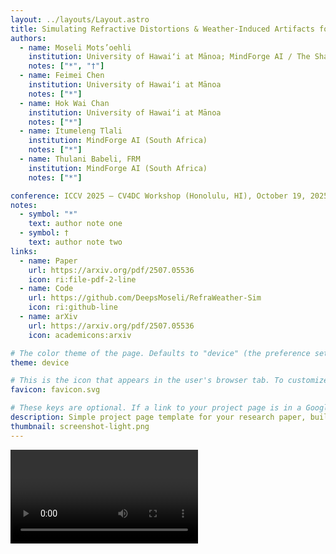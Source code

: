 ```yaml
---
layout: ../layouts/Layout.astro
title: Simulating Refractive Distortions & Weather-Induced Artifacts for Resource-Constrained Autonomous Perception
authors:
  - name: Moseli Mots’oehli
    institution: University of Hawaiʻi at Mānoa; MindForge AI / The Shard (South Africa)
    notes: ["*", "†"]
  - name: Feimei Chen
    institution: University of Hawaiʻi at Mānoa
    notes: ["*"]
  - name: Hok Wai Chan
    institution: University of Hawaiʻi at Mānoa
    notes: ["*"]
  - name: Itumeleng Tlali
    institution: MindForge AI (South Africa)
    notes: ["*"]
  - name: Thulani Babeli, FRM
    institution: MindForge AI (South Africa)
    notes: ["*"]

conference: ICCV 2025 — CV4DC Workshop (Honolulu, HI), October 19, 2025
notes:
  - symbol: "*"
    text: author note one
  - symbol: †
    text: author note two
links:
  - name: Paper
    url: https://arxiv.org/pdf/2507.05536
    icon: ri:file-pdf-2-line
  - name: Code
    url: https://github.com/DeepsMoseli/RefraWeather-Sim
    icon: ri:github-line
  - name: arXiv
    url: https://arxiv.org/pdf/2507.05536
    icon: academicons:arxiv

# The color theme of the page. Defaults to "device" (the preference set in the user's brower or operating system). Setting this to "light" or "dark" will override the user's preference. This is useful if your figures only look good in one theme.
theme: device

# This is the icon that appears in the user's browser tab. To customize, change the favicon.svg file in /public/, or add your own file to /public/ and change the filename here.
favicon: favicon.svg

# These keys are optional. If a link to your project page is in a Google search result, text message, or social media post, it will often appear as a "link preview card" based on its title, description, favicon, and thumbnail. After you publish your page, you can double check that these previews look right using [this tool](https://linkpreview.xyz/)
description: Simple project page template for your research paper, built with Astro and Tailwind CSS
thumbnail: screenshot-light.png
---
```





<Video source={outside} />

<HighlightedSection>

## Abstract

The scarcity of autonomous vehicle datasets from developing regions, particularly across Africa’s diverse urban, rural, and unpaved roads, remains a key obstacle to robust
perception in low-resource settings. We present a procedural augmentation pipeline that enhances low-cost monocular dashcam footage with realistic refractive distortions and
weather-induced artifacts tailored to challenging African driving scenarios. Our refractive module simulates optical
effects from low-quality lenses and air turbulence, including lens distortion, Perlin noise, Thin-Plate Spline (TPS),and divergence-free (incompressible) warps. 
The weather module adds homogeneous fog, heterogeneous fog, and lens flare. To establish a benchmark, we provide baseline performance using three image restoration models. To support perception research in underrepresented African contexts,
without costly data collection, labeling, or simulation, we release our distortion toolkit, augmented dataset splits, and
benchmark results.

</HighlightedSection>

## Figures

Use the figure component to display images, videos, equations, or any other element, with an optional caption.

<Figure>
  <Picture slot="figure" src={transformer} alt="Diagram of the transformer deep learning architecture." invertInDarkMode />
  <Fragment slot="caption">Diagram of the transformer deep learning architecture.</Fragment>
</Figure>

If you stored your figures as PDFs, the `Picture` component can convert them into web-friendly images automatically.

<Figure>
  <Picture slot="figure" src="../assets/allstate-sparsity.pdf" alt="Impact of the sparsity-aware algorithm in XGBoost on the Allstate-10K dataset." invertInDarkMode />
  <Fragment slot="caption">Impact of the sparsity-aware algorithm in [XGBoost](https://arxiv.org/abs/1603.02754) on the Allstate-10K dataset.</Fragment>
</Figure>

Use the `Comparison` component to compare two elements with an interactive slider. It should work for any component or HTML element, including images, videos, and 3D models.

<Figure>
  <Comparison slot="figure" client:idle >
    <Picture slot="itemOne" src={dogsDiffc} alt="Photo of two dogs running side-by-side in shallow water, lossily compressed using the DiffC algorithm" />
    <Picture slot="itemTwo" src={dogsTrue} alt="Original photo of two dogs running side-by-side in shallow water" />
  </Comparison>
  <Fragment slot="caption">A photo of two dogs running side-by-side in shallow water, lossily compressed using the [DiffC algorithm](https://jeremyiv.github.io/diffc-project-page/).</Fragment>
</Figure>

## Two columns

Use the two columns component to display two columns of content. In this example, the first column contains a figure with a YouTube video and the second column contains a figure with a custom [React](https://react.dev/) component. By default, they display side by side, but if the screen is narrow enough (for example, on mobile), they're arranged vertically.

<TwoColumns>
  <Figure slot="left">
    <YouTubeVideo slot="figure" videoId="wjZofJX0v4M" />
    <Fragment slot="caption">Take a look at this YouTube video.</Fragment>
  </Figure>
  <Figure slot="right">
    <ThreeDimensional slot="figure" filename="BoxVertexColors.glb" client:idle />
    <Fragment slot="caption">Now look at this cube, rendered with React Three Fiber.</Fragment>
  </Figure>
</TwoColumns>

## LaTeX

You can also add LaTeX formulas, rendered during the build process using [KaTeX](https://katex.org/) so they're quick to load for visitors of your project page. You can write them inline, like this: <LaTeX inline formula="a^2 + b^2 = c^2" />. Or, you can write them as a block:

<LaTeX formula="\int_a^b f(x) dx" />

## Results

Validation metrics for the refractive **R** and weather-induced artifact **W** image restoration. Here, L is the combined weighted loss, L_rec the L1 reconstruction loss, L_k the L1 k-map/UV loss, PSNR, and EPE as described in Section 4.2.*

| Model          | L     | L_rec | L_k    | PSNR  | EPE  |
| :------------- | :---: | :---: | :----: | :---: | :--: |
| *W* ResUnet    | 0.065 | 0.059 | 0.0070 | 32.54 |  –   |
| *W* SegFormer  | 0.096 | 0.086 | 0.0100 | 28.99 |  –   |
| *W* DDPM       | 0.054 | 0.051 | 0.0065 | 30.80 |  –   |
| *R* ResUnet    | 0.034 | 0.029 | 0.0050 | 23.24 | 5.76 |
| *R* SegFormer  | 0.146 | 0.085 | 0.0550 | 16.29 | 69.82|
| *R* DDPM       | 0.044 | 0.039 | 0.0048 | 22.80 | 6.01 |


## BibTeX citation

Displaying your BibTeX citation in a code block makes it easy to copy and paste.

```bibtex
@article{motsoehli2025refraweather,
  title   = {Simulating Refractive Distortions and Weather-Induced Artifacts for Resource-Constrained Autonomous Perception},
  author  = {Mots'oehli, Moseli and Chen, Feimei and Chan, Hok Wai and Tlali, Itumeleng and Babeli, Thulani and Baek, Kyungim and Chen, Huaijin},
  journal = {arXiv preprint arXiv:2507.05536},
  year    = {2025}
}
```